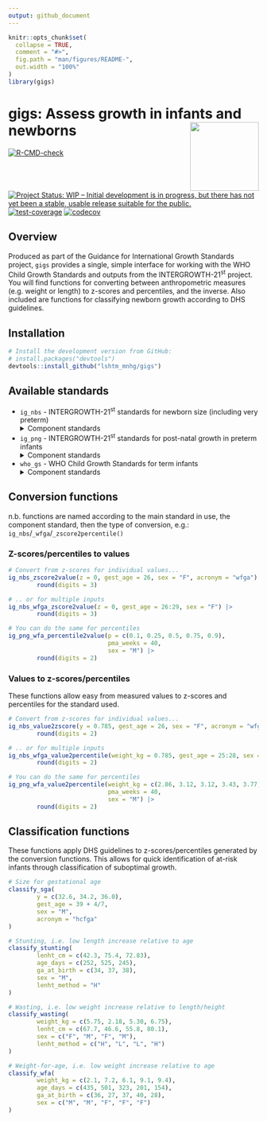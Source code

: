 ```yaml
---
output: github_document
---
```


<!-- README.md is generated from README.Rmd. Please edit that file -->

```r
knitr::opts_chunk$set(
  collapse = TRUE,
  comment = "#>",
  fig.path = "man/figures/README-",
  out.width = "100%"
)
library(gigs)
```

# gigs: Assess growth in infants and newborns <img src="man/figures/logo.png" align="right" height="138" />

<!-- badges: start -->
[![R-CMD-check](https://github.com/simpar1471/gigs/actions/workflows/R-CMD-check.yaml/badge.svg)](https://github.com/simpar1471/gigs/actions/workflows/R-CMD-check.yaml)
[![Project Status: WIP – Initial development is in progress, but there has not yet been a stable, usable release suitable for the public.](https://www.repostatus.org/badges/latest/wip.svg)](https://www.repostatus.org/#wip)
[![test-coverage](https://github.com/simpar1471/gigs/actions/workflows/test-coverage.yaml/badge.svg)](https://github.com/simpar1471/gigs/actions/workflows/test-coverage.yaml)
[![codecov](https://codecov.io/github/simpar1471/gigs/branch/master/graph/badge.svg?token=G5BIYGV5JL)](https://codecov.io/github/simpar1471/gigs)
<!-- badges: end -->

## Overview
Produced as part of the Guidance for International Growth Standards project, `gigs` provides a single, simple interface
for working with the WHO Child Growth Standards and outputs from the INTERGROWTH-21<sup>st</sup> project. You will find
functions for converting between anthropometric measures (e.g. weight or length) to z-scores and percentiles, and the
inverse. Also included are functions for classifying newborn growth according to DHS guidelines.

## Installation
```r
# Install the development version from GitHub:
# install.packages("devtools")
devtools::install_github("lshtm_mnhg/gigs")
```

## Available standards
* `ig_nbs` - INTERGROWTH-21<sup>st</sup> standards for newborn size (including very preterm)
  <details><summary>Component standards</summary>

  + `wfga` - Weight (kg) for gestational age
  + `lfga` - Length (cm) for gestational age
  + `hcfga` - Head circumference (cm) for gestational age
  + `wlrfga` - Weight-to-length ratio for gestational age
  + `fmfga` - Fat mass (g) for gestational age
  + `bfpfga` - Body fat percentage for gestational age
  + `ffmfga` - Fat-free mass (g) for gestational age
  </details>
* `ig_png` - INTERGROWTH-21<sup>st</sup> standards for post-natal growth in preterm infants
  <details><summary>Component standards</summary>

  + `wfa` - Weight (kg) for age (weeks)
  + `lfa` - Length (cm) for age (weeks)
  + `hcfa` - Head circumference (cm) for age (weeks)
  </details>
* `who_gs` - WHO Child Growth Standards for term infants
  <details><summary>Component standards</summary>

  + `wfa` Weight (kg) for age (days)
  + `bfa` Body mass index for age (days)
  + `lhfa` Length/height (cm) for age (days)
  + `wfl` Weight (kg) for recumbent length (cm)
  + `wfh` Weight (kg) for standing height (cm)
  + `hcfa` Head circumference (mm) for age (days)
  + `acfa` Arm circumference (mm) for age (days)
  + `ssfa` Subscapular skinfold (mm) for age (days)
  + `tsfa` Triceps skinfold (mm) for age (days)
  </details>

## Conversion functions
n.b. functions are named according to the main standard in use, the component standard, then the type of conversion,
e.g.:
  `ig_nbs`/`_wfga`/`_zscore2percentile()`

### Z-scores/percentiles to values
```r
# Convert from z-scores for individual values...
ig_nbs_zscore2value(z = 0, gest_age = 26, sex = "F", acronym = "wfga") |>
        round(digits = 3)

# .. or for multiple inputs
ig_nbs_wfga_zscore2value(z = 0, gest_age = 26:29, sex = "F") |>
        round(digits = 3)

# You can do the same for percentiles
ig_png_wfa_percentile2value(p = c(0.1, 0.25, 0.5, 0.75, 0.9),
                            pma_weeks = 40,
                            sex = "M") |>
        round(digits = 2)
```

### Values to z-scores/percentiles
These functions allow easy from measured values to z-scores and percentiles for the standard used.
```r
# Convert from z-scores for individual values...
ig_nbs_value2zscore(y = 0.785, gest_age = 26, sex = "F", acronym = "wfga") |>
        round(digits = 2)

# .. or for multiple inputs
ig_nbs_wfga_value2percentile(weight_kg = 0.785, gest_age = 25:28, sex = "F") |>
        round(digits = 2)

# You can do the same for percentiles
ig_png_wfa_value2percentile(weight_kg = c(2.86, 3.12, 3.12, 3.43, 3.77, 4.10),
                            pma_weeks = 40,
                            sex = "M") |>
        round(digits = 2)
```

## Classification functions
These functions apply DHS guidelines to z-scores/percentiles generated by the conversion functions. This allows for quick
identification of at-risk infants through classification of suboptimal growth.
```r
# Size for gestational age
classify_sga(
        y = c(32.6, 34.2, 36.0),
        gest_age = 39 + 4/7,
        sex = "M",
        acronym = "hcfga"
)

# Stunting, i.e. low length increase relative to age
classify_stunting(
        lenht_cm = c(42.3, 75.4, 72.83),
        age_days = c(252, 525, 245),
        ga_at_birth = c(34, 37, 38),
        sex = "M",
        lenht_method = "H"
)

# Wasting, i.e. low weight increase relative to length/height
classify_wasting(
        weight_kg = c(5.75, 2.18, 5.30, 6.75),
        lenht_cm = c(67.7, 46.6, 55.8, 80.1),
        sex = c("F", "M", "F", "M"),
        lenht_method = c("H", "L", "L", "H")
)

# Weight-for-age, i.e. low weight increase relative to age
classify_wfa(
        weight_kg = c(2.1, 7.2, 6.1, 9.1, 9.4),
        age_days = c(435, 501, 323, 201, 154),
        ga_at_birth = c(36, 27, 37, 40, 28),
        sex = c("M", "M", "F", "F", "F")
)
```

